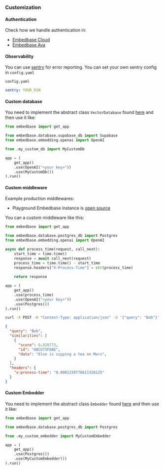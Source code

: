 
### Customization

#### Authentication

Check how we handle authentication in:
- [Embedbase Cloud](https://github.com/different-ai/embedbase-hosted/blob/f4acd1fb1465fbe0eff9add4c4aef58cef1989d2/main.py#L25)
- [Embedbase Ava](https://github.com/different-ai/embedbase-ava/blob/af5bcefeb7a2fb67bc4a5b30ba9aef7670029267/main.py#L51)

#### Observability

You can use [sentry](https://sentry.io/welcome/) for error reporting. You can set your own sentry config in `config.yaml`

`config.yaml`
```yaml
sentry: YOUR_DSN
```

#### Custom database

You need to implement the abstract class `VectorDatabase` found [here](https://github.com/different-ai/embedbase/blob/main/embedbase/database/base.py) and then use it like:

```py
from embedbase import get_app

from embedbase.database.supabase_db import Supabase
from embedbase.embedding.openai import OpenAI

from .my_custom_db import MyCustomDb

app = (
    get_app()
    .use(OpenAI("<your key>"))
    .use(MyCustomDb())
).run()
```


#### Custom middleware

Example production middlewares:

- Playground Embedbase instance is [open source](https://github.com/different-ai/embedbase-hosted)

You can a custom middleware like this:

```py
from embedbase import get_app

from embedbase.database.postgres_db import Postgres
from embedbase.embedding.openai import OpenAI

async def process_time(request, call_next):
    start_time = time.time()
    response = await call_next(request)
    process_time = time.time() - start_time
    response.headers["X-Process-Time"] = str(process_time)
    
    return response

app = (
    get_app()
    .use(process_time)
    .use(OpenAI("<your key>"))
    .use(Postgres())
).run()

```

```bash
curl -X POST -H "Content-Type: application/json" -d '{"query": "Bob"}' http://localhost:8080/v1/people/search | jq '.'
```

```json
{
  "query": "Bob",
  "similarities": [
    {
      "score": 0.828773,
      "id": "ABCU75FEBE",
      "data": "Elon is sipping a tea on Mars",
    }
  ],
  "headers": {
    "x-process-time": "0.0001239776611328125"
  }
}
```

#### Custom Embedder

You need to implement the abstract class `Embedder` found [here](https://github.com/different-ai/embedbase/blob/main/embedbase/embedding/base.py) and then use it like:

```py
from embedbase import get_app

from embedbase.database.postgres_db import Postgres

from .my_custom_embedder import MyCustomEmbedder

app = (
    get_app()
    .use(Postgres())
    .use(MyCustomEmbedder())
).run()
```
